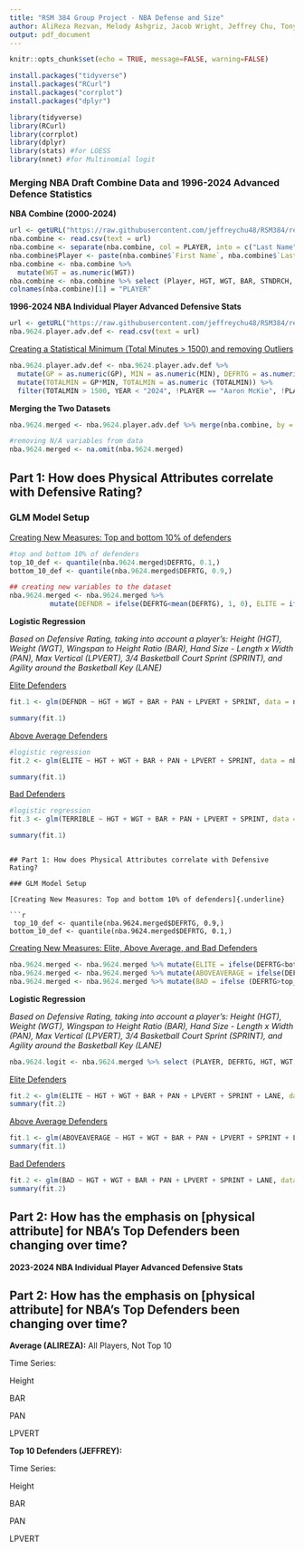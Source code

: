 ```yaml
---
title: "RSM 384 Group Project - NBA Defense and Size"
author: AliReza Rezvan, Melody Ashgriz, Jacob Wright, Jeffrey Chu, Tony Wang
output: pdf_document
---
```


```r
knitr::opts_chunk$set(echo = TRUE, message=FALSE, warning=FALSE)
```

```r
install.packages("tidyverse")
install.packages("RCurl")
install.packages("corrplot")
install.packages("dplyr")
```

```r
library(tidyverse)
library(RCurl)
library(corrplot)
library(dplyr)
library(stats) #for LOESS
library(nnet) #for Multinomial logit
```

### Merging NBA Draft Combine Data and 1996-2024 Advanced Defence Statistics

**NBA Combine (2000-2024)**

```r
url <- getURL("https://raw.githubusercontent.com/jeffreychu48/RSM384/refs/heads/main/NBA_draft_combine.csv")
nba.combine <- read.csv(text = url)
nba.combine <- separate(nba.combine, col = PLAYER, into = c("Last Name", "First Name"), sep = ", ")
nba.combine$Player <- paste(nba.combine$`First Name`, nba.combine$`Last Name`, sep = " ")
nba.combine <- nba.combine %>%
  mutate(WGT = as.numeric(WGT))
nba.combine <- nba.combine %>% select (Player, HGT, WGT, BAR, STNDRCH, PAN, LPVERT, SPRINT, LANE)
colnames(nba.combine)[1] = "PLAYER"
```

**1996-2024 NBA Individual Player Advanced Defensive Stats**

```r
url <- getURL("https://raw.githubusercontent.com/jeffreychu48/RSM384/refs/heads/main/1996-2024%20NBA%20Player%20Advanced%20Defensive%20Stats.csv")
nba.9624.player.adv.def <- read.csv(text = url)
```

[Creating a Statistical Minimum (Total Minutes \> 1500) and removing Outliers]{.underline}

```r
nba.9624.player.adv.def <- nba.9624.player.adv.def %>%
  mutate(GP = as.numeric(GP), MIN = as.numeric(MIN), DEFRTG = as.numeric(DEFRTG)) %>%
  mutate(TOTALMIN = GP*MIN, TOTALMIN = as.numeric (TOTALMIN)) %>% 
  filter(TOTALMIN > 1500, YEAR < "2024", !PLAYER == "Aaron McKie", !PLAYER == "A.C. Green")
```

**Merging the Two Datasets**

```r
nba.9624.merged <- nba.9624.player.adv.def %>% merge(nba.combine, by = "PLAYER", all = FALSE)

#removing N/A variables from data
nba.9624.merged <- na.omit(nba.9624.merged)   
```

## Part 1: How does Physical Attributes correlate with Defensive Rating?

### GLM Model Setup

[Creating New Measures: Top and bottom 10% of defenders]{.underline}
```r
#top and bottom 10% of defenders 
top_10_def <- quantile(nba.9624.merged$DEFRTG, 0.1,)
bottom_10_def <- quantile(nba.9624.merged$DEFRTG, 0.9,)

## creating new variables to the dataset 
nba.9624.merged <- nba.9624.merged %>%
          mutate(DEFNDR = ifelse(DEFRTG<mean(DEFRTG), 1, 0), ELITE = ifelse(DEFRTG<=top_10_def, 1, 0), TERRIBLE = ifelse(DEFRTG>=bottom_10_def, 1, 0))
```

**Logistic Regression**

*Based on Defensive Rating, taking into account a player's: Height (HGT), Weight (WGT), Wingspan to Height Ratio (BAR), Hand Size - Length x Width (PAN), Max Vertical (LPVERT), 3/4 Basketball Court Sprint (SPRINT), and Agility around the Basketball Key (LANE)*

[Elite Defenders]{.underline}
```r
fit.1 <- glm(DEFNDR ~ HGT + WGT + BAR + PAN + LPVERT + SPRINT, data = nba.9624.merged, family = "binomial")    

summary(fit.1)
```

[Above Average Defenders]{.underline}
```r
#logistic regression
fit.2 <- glm(ELITE ~ HGT + WGT + BAR + PAN + LPVERT + SPRINT, data = nba.9624.merged, family = "binomial")    

summary(fit.1)
```

[Bad Defenders]{.underline}
```r
#logistic regression
fit.3 <- glm(TERRIBLE ~ HGT + WGT + BAR + PAN + LPVERT + SPRINT, data = nba.9624.merged, family = "binomial")    

summary(fit.1)
```
```

## Part 1: How does Physical Attributes correlate with Defensive Rating?

### GLM Model Setup

[Creating New Measures: Top and bottom 10% of defenders]{.underline}

```r
 top_10_def <- quantile(nba.9624.merged$DEFRTG, 0.9,)
bottom_10_def <- quantile(nba.9624.merged$DEFRTG, 0.1,)
```

[Creating New Measures: Elite, Above Average, and Bad Defenders]{.underline}

```r
nba.9624.merged <- nba.9624.merged %>% mutate(ELITE = ifelse(DEFRTG<bottom_10_def, 1, 0))
nba.9624.merged <- nba.9624.merged %>% mutate(ABOVEAVERAGE = ifelse(DEFRTG<mean(DEFRTG), 1, 0)) 
nba.9624.merged <- nba.9624.merged %>% mutate(BAD = ifelse (DEFRTG>top_10_def, 1,0))
```

**Logistic Regression**

*Based on Defensive Rating, taking into account a player's: Height (HGT), Weight (WGT), Wingspan to Height Ratio (BAR), Hand Size - Length x Width (PAN), Max Vertical (LPVERT), 3/4 Basketball Court Sprint (SPRINT), and Agility around the Basketball Key (LANE)*

```r
nba.9624.logit <- nba.9624.merged %>% select (PLAYER, DEFRTG, HGT, WGT, BAR, PAN, LPVERT, SPRINT, LANE, ELITE, ABOVEAVERAGE, BAD)
```

[Elite Defenders]{.underline}

```r
fit.2 <- glm(ELITE ~ HGT + WGT + BAR + PAN + LPVERT + SPRINT + LANE, data = nba.9624.logit, family = "binomial")
summary(fit.2)
```

[Above Average Defenders]{.underline}

```r
fit.1 <- glm(ABOVEAVERAGE ~ HGT + WGT + BAR + PAN + LPVERT + SPRINT + LANE, data = nba.9624.logit, family = "binomial")
summary(fit.1)
```

[Bad Defenders]{.underline}

```r
fit.2 <- glm(BAD ~ HGT + WGT + BAR + PAN + LPVERT + SPRINT + LANE, data = nba.9624.logit, family = "binomial")
summary(fit.2)
```

## Part 2: How has the emphasis on [physical attribute] for NBA’s Top Defenders been changing over time?

**2023-2024 NBA Individual Player Advanced Defensive Stats**

## Part 2: How has the emphasis on [physical attribute] for NBA’s Top Defenders been changing over time?

**Average (ALIREZA):**
All Players, Not Top 10

Time Series:

Height

BAR

PAN

LPVERT



**Top 10 Defenders (JEFFREY):**

Time Series:

Height

BAR

PAN

LPVERT
